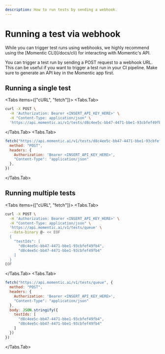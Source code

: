 ```yaml
---
description: How to run tests by sending a webhook.
---
```



# Running a test via webhook

<Callout type="warning" emoji="⚠️">
  While you can trigger test runs using webhooks, we highly recommend using the
  [Momentic CLI](/docs/cli) for interacting with Momentic's API.
</Callout>

You can trigger a test run by sending a POST request to a webhook URL. This can be useful if you want to trigger a test run in your CI pipeline. Make sure to generate an API key in the Momentic app first.

## Running a single test

<Tabs items={["cURL", "fetch"]}>
  <Tabs.Tab>
```bash
curl -X POST \
  -H 'Authorization: Bearer <INSERT_API_KEY_HERE>' \
  -H "Content-Type: application/json" \
  'https://api.momentic.ai/v1/tests/d8c4ee5c-bb47-4471-bbe1-93cbfef49fb4/queue'
```
  </Tabs.Tab>
  <Tabs.Tab>
```js
fetch("https://api.momentic.ai/v1/tests/d8c4ee5c-bb47-4471-bbe1-93cbfef49fb4/queue", {
  method: "POST", 
  headers: {
    Authorization: 'Bearer <INSERT_API_KEY_HERE>',
    "Content-Type": "application/json"
  },
})
```
  </Tabs.Tab>
</Tabs>

## Running multiple tests

<Tabs items={["cURL", "fetch"]}>
  <Tabs.Tab>
```bash
curl -X POST \
  -H 'Authorization: Bearer <INSERT_API_KEY_HERE>' \
  -H "Content-Type: application/json" \
  'https://api.momentic.ai/v1/tests/queue' \
  --data-binary @- << EOF
  {
    "testIds": [
      "d8c4ee5c-bb47-4471-bbe1-93cbfef49fb4",
      "d8c4ee5c-bb47-4471-bbe1-93cbfef49fb4"
    ]
  }
EOF
```
  </Tabs.Tab>
  <Tabs.Tab>
```js
fetch("https://api.momentic.ai/v1/tests/queue", {
  method: "POST", 
  headers: {
    Authorization: 'Bearer <INSERT_API_KEY_HERE>',
    "Content-Type": "application/json"
  },
  body: JSON.stringify({
    testIds: [
      "d8c4ee5c-bb47-4471-bbe1-93cbfef49fb4",
      "d8c4ee5c-bb47-4471-bbe1-93cbfef49fb4"
    ]
  })
})
```
  </Tabs.Tab>
</Tabs>
